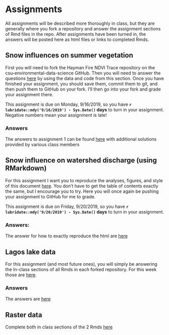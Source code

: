 
# Assignments

All assignments will be described more thoroughly in class, but
they are generally where you fork a repository and answer the
assignment sections of Rmd files in the repo. After
assignments have been turned in, the answers will be posted here
as html files or links to completed Rmds. 

## Snow influences on summer vegetation

First you will need to fork the Hayman Fire NDVI Trace repository on the 
csu-environmental-data-science GitHub. Then you will need to answer the questions [here](https://github.com/csu-environmental-data-science-2019/Hayman_Fire_NDVI_Trace/blob/master/assignment_1.R) by using the data and code from this section. Once
you have finished your assignment, you should save them, commit them to git, and
then push them to GitHub on your fork. I'll then go into your fork and grade 
your assignment there. 

This assignment is due on Monday, 9/16/2019, so you have 
**`r lubridate::mdy('9/16/2019') - Sys.Date()` days**
to turn in your assignment. Negative numbers mean your assignment is late!

### Answers

The answers to assignment 1 can be found [here](1_answers.html) with 
additional solutions provided by various class members


## Snow influence on watershed discharge (using RMarkdown)

For this assignment I want you to reproduce the analyses, figures, and 
style of this document [here](2_ndsi_q.html). You don't have to 
get the table of contents exactly the same, but I encourage you to try. Here
you will once again be pushing your assignment to GitHub for me to grade. 

This assignment is due on Friday, 9/20/2019, so you have
**`r lubridate::mdy('9/20/2019') - Sys.Date()` days**
to turn in your assignment. 

### Answers:

The answer for how to exactly reproduce the html are [here](https://github.com/csu-environmental-data-science-2019/Hayman_Fire_NDVI_Trace/blob/master/src/2_ndsi_q.Rmd) 

##  Lagos lake data

For this assignment (and most future ones), you will simply be answering the 
In-class sections of all Rmds in each forked repository. For this week those are [here](https://github.com/csu-environmental-data-science-2019/LAGOS_Class_Analysis). 

### Answers

The answers are [here](2_lake_wq_analysis_answers.html)


##  Raster data

Complete both in class sections of the 2 Rmds [here](https://github.com/csu-environmental-data-science-2019/mining_impacts_to_elevation)

